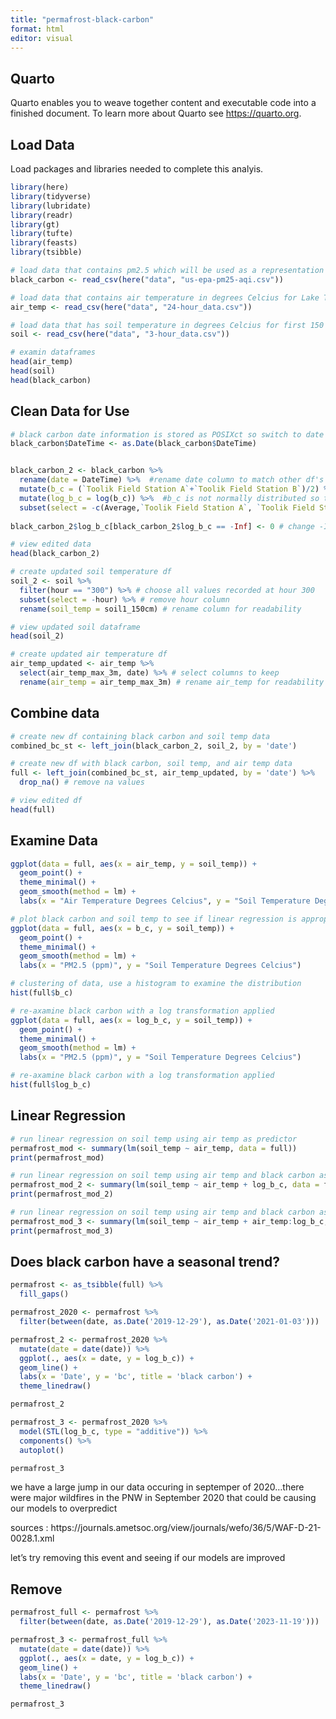 ```yaml
---
title: "permafrost-black-carbon"
format: html
editor: visual
---
```


## Quarto

Quarto enables you to weave together content and executable code into a finished document. To learn more about Quarto see <https://quarto.org>.

## Load Data

Load packages and libraries needed to complete this analyis.

```r
library(here)
library(tidyverse)
library(lubridate)
library(readr)
library(gt)
library(tufte)
library(feasts)
library(tsibble)
```

```r
# load data that contains pm2.5 which will be used as a representation of black carbon
black_carbon <- read_csv(here("data", "us-epa-pm25-aqi.csv"))

# load data that contains air temperature in degrees Celcius for Lake Toolik, Alaska
air_temp <- read_csv(here("data", "24-hour_data.csv"))

# load data that has soil temperature in degrees Celcius for first 150 cm
soil <- read_csv(here("data", "3-hour_data.csv"))
```

```r
# examin dataframes
head(air_temp)
head(soil)
head(black_carbon)
```

## Clean Data for Use

```r
# black carbon date information is stored as POSIXct so switch to date type
black_carbon$DateTime <- as.Date(black_carbon$DateTime) 


black_carbon_2 <- black_carbon %>% 
  rename(date = DateTime) %>%  #rename date column to match other df's
  mutate(b_c = (`Toolik Field Station A`+`Toolik Field Station B`)/2) %>% # average the two field station measurements
  mutate(log_b_c = log(b_c)) %>%  #b_c is not normally distributed so take log to correct for this
  subset(select = -c(Average,`Toolik Field Station A`, `Toolik Field Station B`))  # remove unecessary columns
  
black_carbon_2$log_b_c[black_carbon_2$log_b_c == -Inf] <- 0 # change -Inf values created by log function to 0 to allow regressions to run

# view edited data
head(black_carbon_2) 
```

```r
# create updated soil temperature df
soil_2 <- soil %>% 
  filter(hour == "300") %>% # choose all values recorded at hour 300
  subset(select = -hour) %>% # remove hour column
  rename(soil_temp = soil1_150cm) # rename column for readability

# view updated soil dataframe
head(soil_2)
```

```r
# create updated air temperature df
air_temp_updated <- air_temp %>% 
  select(air_temp_max_3m, date) %>% # select columns to keep
  rename(air_temp = air_temp_max_3m) # rename air_temp for readability
```

## Combine data

```r
# create new df containing black carbon and soil temp data
combined_bc_st <- left_join(black_carbon_2, soil_2, by = 'date')

# create new df with black carbon, soil temp, and air temp data
full <- left_join(combined_bc_st, air_temp_updated, by = 'date') %>% 
  drop_na() # remove na values 

# view edited df
head(full)
```

## Examine Data

```r
ggplot(data = full, aes(x = air_temp, y = soil_temp)) +
  geom_point() +
  theme_minimal() +
  geom_smooth(method = lm) +
  labs(x = "Air Temperature Degrees Celcius", y = "Soil Temperature Degrees Celcius")
```

```r
# plot black carbon and soil temp to see if linear regression is appropriate
ggplot(data = full, aes(x = b_c, y = soil_temp)) +
  geom_point() +
  theme_minimal() +
  geom_smooth(method = lm) +
  labs(x = "PM2.5 (ppm)", y = "Soil Temperature Degrees Celcius")

# clustering of data, use a histogram to examine the distribution
hist(full$b_c)
```

```r
# re-axamine black carbon with a log transformation applied
ggplot(data = full, aes(x = log_b_c, y = soil_temp)) +
  geom_point() +
  theme_minimal() +
  geom_smooth(method = lm) +
  labs(x = "PM2.5 (ppm)", y = "Soil Temperature Degrees Celcius")

# re-axamine black carbon with a log transformation applied
hist(full$log_b_c)
```

## Linear Regression

```r
# run linear regression on soil temp using air temp as predictor
permafrost_mod <- summary(lm(soil_temp ~ air_temp, data = full))
print(permafrost_mod)
```

```r
# run linear regression on soil temp using air temp and black carbon as predictors
permafrost_mod_2 <- summary(lm(soil_temp ~ air_temp + log_b_c, data = full))
print(permafrost_mod_2)
```

```r
# run linear regression on soil temp using air temp and black carbon as well as an interaction between black carbon and air temperature
permafrost_mod_3 <- summary(lm(soil_temp ~ air_temp + air_temp:log_b_c, data = full))
print(permafrost_mod_3)
```

## Does black carbon have a seasonal trend?

```r
permafrost <- as_tsibble(full) %>% 
  fill_gaps()

permafrost_2020 <- permafrost %>% 
  filter(between(date, as.Date('2019-12-29'), as.Date('2021-01-03')))

permafrost_2 <- permafrost_2020 %>% 
  mutate(date = date(date)) %>%
  ggplot(., aes(x = date, y = log_b_c)) +
  geom_line() +
  labs(x = 'Date', y = 'bc', title = 'black carbon') +
  theme_linedraw()

permafrost_2
```

```r
permafrost_3 <- permafrost_2020 %>% 
  model(STL(log_b_c, type = "additive")) %>% 
  components() %>% 
  autoplot()

permafrost_3
```

we have a large jump in our data occuring in septemper of 2020...there were major wildfires in the PNW in September 2020 that could be causing our models to overpredict

sources : https://journals.ametsoc.org/view/journals/wefo/36/5/WAF-D-21-0028.1.xml

let's try removing this event and seeing if our models are improved

## Remove 

```r
permafrost_full <- permafrost %>% 
  filter(between(date, as.Date('2019-12-29'), as.Date('2023-11-19')))

permafrost_3 <- permafrost_full %>% 
  mutate(date = date(date)) %>%
  ggplot(., aes(x = date, y = log_b_c)) +
  geom_line() +
  labs(x = 'Date', y = 'bc', title = 'black carbon') +
  theme_linedraw()

permafrost_3
```

